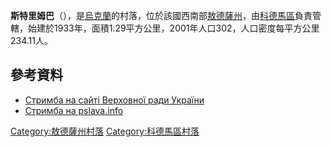 {{coord|47|58|34|N|29|18|18|E|scale:30000|display=title}}

'''斯特里姆巴'''（{{lang-uk|Стримба}}），是[[烏克蘭|烏克蘭]]的村落，位於該國西南部[[敖德薩州|敖德薩州]]，由[[科德馬區|科德馬區]]負責管轄，始建於1933年，面積1.29平方公里，2001年人口302，人口密度每平方公里234.11人。

==參考資料==
*[http://w1.c1.rada.gov.ua/pls/z7502/A005?rf7571=24253 Стримба на сайті Верховної ради України]{{dead link|date=2017年12月 |bot=InternetArchiveBot |fix-attempted=yes }}
* [http://www.pslava.info/KodymskyjRn_StrymbaS,140911.html Стримба на pslava.info] {{Wayback|url=http://www.pslava.info/KodymskyjRn_StrymbaS,140911.html |date=20150924082849 }}

{{DEFAULTSORT:Стримба}}
[[Category:敖德薩州村落|Category:敖德薩州村落]]
[[Category:科德馬區村落|Category:科德馬區村落]]


{{Odessa-geo-stub}}